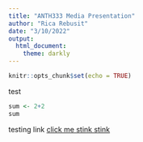 ```yaml
---
title: "ANTH333 Media Presentation"
author: "Rica Rebusit"
date: "3/10/2022"
output:
  html_document:
    theme: darkly
---
```


```r
knitr::opts_chunk$set(echo = TRUE)
```

test 
```r
sum <- 2+2
sum
```

testing link [click me stink stink](https://data485-s22.github.io/website-basic-rrebusit/ANTH333code.html)
